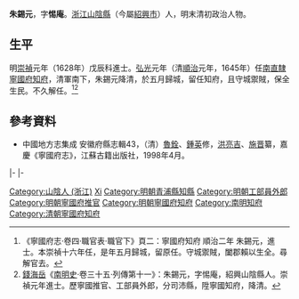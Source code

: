 '''朱錫元'''，字'''惕庵'''。[[浙江|浙江]][[山陰縣|山陰縣]]（今屬[[紹興市|紹興市]]）人，明末清初政治人物。

== 生平 ==
明[[崇禎|崇禎]]元年（1628年）戊辰科進士。[[弘光|弘光]]元年（清[[順治|順治]]元年，1645年）任[[南直隸|南直隸]][[寧國府|寧國府]][[知府|知府]]，清軍南下，朱錫元降清，於五月歸城，留任知府，且守城禦賊，保全生民。不久解任。<ref>《寧國府志·卷四·職官表·職官下》頁二：寧國府知府 順治二年 朱錫元，進士。本崇禎十六年任，是年五月歸城，留原任。守城禦賊，闔郡賴以生全。尋解官去。</ref><ref>[[錢海岳|錢海岳]]《[[南明史_(錢海岳)|南明史]]·卷三十五·列傳第十一》：朱錫元，字惕庵，紹興山陰縣人。崇禎元年進士。歷寧國推官、工部員外郎，分司沛縣，陞寧國知府，降清。</ref>

==參考資料==
{{reflist}}
*中國地方志集成 安徽府縣志輯43，（清）[[魯銓|魯銓]]、[[鍾英|鍾英]]修，[[洪亮吉|洪亮吉]]、[[施晋|施晋]]纂，嘉慶《寧國府志》，江蘇古籍出版社，1998年4月。

{{start box}}
{{s-off}}
{{s-before|[[鄭友玄|鄭友玄]]}}
{{s-title|明朝青浦縣知縣|1629年－崇禎年間}}
{{s-after|[[游正中|游正中]]}}
|-
{{s-before|[[丘祖德|丘祖德]]}}
{{s-title|明朝寧國府推官|1638年－1639年}}
{{s-after|[[漆嘉祉|漆嘉祉]]}}
|-
{{s-before|[[陳周政|陳周政]]}}
{{s-title|明朝寧國府知府<br>清朝寧國府知府|弘光年間－順治年間}}
{{s-after|[[周曰宣|周曰宣]]}}
{{end box}}

{{崇禎元年戊辰科殿試金榜}}

{{Authority control}}

{{DEFAULTSORT:Zhu朱}}
[[Category:山陰人_(浙江)|Category:山陰人 (浙江)]]
[[Category:朱姓|Xi]]
[[Category:明朝青浦縣知縣|Category:明朝青浦縣知縣]]
[[Category:明朝工部員外郎|Category:明朝工部員外郎]]
[[Category:明朝寧國府推官|Category:明朝寧國府推官]]
[[Category:明朝寧國府知府|Category:明朝寧國府知府]]
[[Category:南明知府|Category:南明知府]]
[[Category:清朝寧國府知府|Category:清朝寧國府知府]]